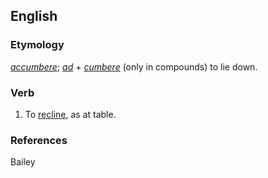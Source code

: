 ==English==

===Etymology===
{{L.}} ''[[accumbere]]''; ''[[ad]]'' + ''[[cumbere]]'' (only in compounds) to lie down.

===Verb===
{{en-verb}}

# {{obsolete}} To [[recline]], as at table.

===References===
Bailey